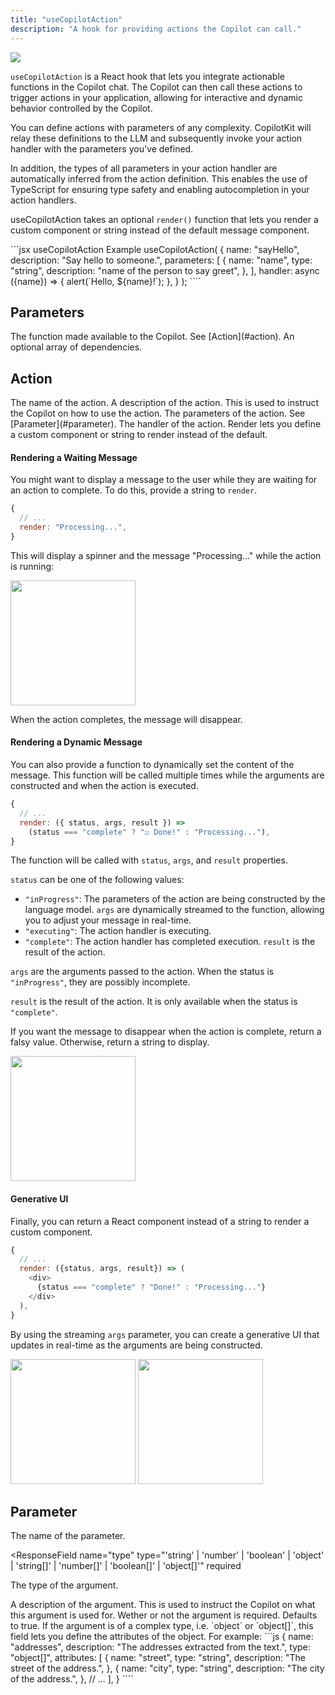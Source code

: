 ```yaml
---
title: "useCopilotAction"
description: "A hook for providing actions the Copilot can call."
---
```


<img
  referrerPolicy="no-referrer-when-downgrade"
  src="https://static.scarf.sh/a.png?x-pxid=a9b290bb-38f9-4518-ac3b-8f54fdbf43be"
/>

`useCopilotAction` is a React hook that lets you integrate
actionable functions in the Copilot chat. The Copilot can then call these
actions to trigger actions in your application, allowing for interactive
and dynamic behavior controlled by the Copilot.

You can define actions with parameters of any complexity. CopilotKit will relay
these definitions to the LLM and subsequently invoke your action handler with the
parameters you've defined.

In addition, the types of all parameters in your action handler are automatically
inferred from the action definition. This enables the use of TypeScript for
ensuring type safety and enabling autocompletion in your action handlers.

useCopilotAction takes an optional `render()` function that lets you render a
custom component or string instead of the default message component.

<RequestExample>
  ```jsx useCopilotAction Example
  useCopilotAction(
    {
      name: "sayHello",
      description: "Say hello to someone.",
      parameters: [
        {
          name: "name",
          type: "string",
          description: "name of the person to say greet",
        },
      ],
      handler: async ({name}) => {
        alert(`Hello, ${name}!`);
      },
    }
  );
````
</RequestExample>

## Parameters

<ResponseField name="action" type="Action" required>
  The function made available to the Copilot. See [Action](#action).
</ResponseField>

<ResponseField name="dependencies" type="any[]">
  An optional array of dependencies.
</ResponseField>

## Action

<ResponseField name="name" type="string" required>
  The name of the action.
</ResponseField>

<ResponseField name="description" type="string">
  A description of the action. This is used to instruct the Copilot on how to
  use the action.
</ResponseField>

<ResponseField name="parameters" type="Parameter[]">
  The parameters of the action. See [Parameter](#parameter).
</ResponseField>

<ResponseField name="handler" type="(args) => Promise<any>" required>
  The handler of the action.
</ResponseField>

<ResponseField name="render" type="function | string">
  Render lets you define a custom component or string to render instead of the
  default.

  #### Rendering a Waiting Message

  You might want to display a message to the user while they are waiting for an 
  action to complete. To do this, provide a string to `render`.
  
```js
{
  // ...
  render: "Processing...",
}
```

  This will display a spinner and the message "Processing..." while the action is
  running:

  <img src="/images/useCopilotAction/render-string.png" width="200" />

  When the action completes, the message will disappear.

  #### Rendering a Dynamic Message

  You can also provide a function to dynamically set the content of the message. This function will
  be called multiple times while the arguments are constructed and when the action is executed.

```js
{
  // ...
  render: ({ status, args, result }) => 
    (status === "complete" ? "☑️ Done!" : "Processing..."),
}
```

  The function will be called with `status`, `args`, and `result` properties.

  `status` can be one of the following values:
  - `"inProgress"`: The parameters of the action are being constructed by the language model.
    `args` are dynamically streamed to the function, allowing you to adjust your message in real-time.    
  - `"executing"`: The action handler is executing.
  - `"complete"`: The action handler has completed execution. `result` is the result of the action.

  `args` are the arguments passed to the action. When the status is `"inProgress"`, they are
  possibly incomplete.

  `result` is the result of the action. It is only available when the status is `"complete"`.
  
  If you want the message to disappear when the action is complete, return a falsy value. 
  Otherwise, return a string to display.

  <img src="/images/useCopilotAction/render-dynamic.png" width="200" />

  #### Generative UI

  Finally, you can return a React component instead of a string to render a custom component.

```js
{
  // ...
  render: ({status, args, result}) => (
    <div>
      {status === "complete" ? "Done!" : "Processing..."}
    </div>
  ),
}
```

  By using the streaming `args` parameter, you can create a generative UI that updates in real-time as 
  the arguments are being constructed.

  <div style={{display: "flex", justifyContent: "space-between"}}>
    <img src="/images/useCopilotAction/render-generative-spreadsheet.gif" width="200" />
    <img src="/images/useCopilotAction/render-generative-presentation.gif" width="200" />
  </div>


</ResponseField>

## Parameter

<ResponseField name="name" type="string" required>
  The name of the parameter.
</ResponseField>

<ResponseField
  name="type"
  type="'string' | 'number' | 'boolean' | 'object' | 'string[]' | 'number[]' | 'boolean[]' | 'object[]'"
  required
>
  The type of the argument.
</ResponseField>

<ResponseField name="description" type="string">
  A description of the argument. This is used to instruct the Copilot on what
  this argument is used for.
</ResponseField>

<ResponseField name="required" type="boolean">
  Wether or not the argument is required. Defaults to true.
</ResponseField>

<ResponseField name="attributes">
If the argument is of a complex type, i.e. `object` or `object[]`, this field
lets you define the attributes of the object. For example:
```js
{
  name: "addresses",
  description: "The addresses extracted from the text.",
  type: "object[]",
  attributes: [
    {
      name: "street",
      type: "string",
      description: "The street of the address.",
    },
    {
      name: "city",
      type: "string",
      description: "The city of the address.",
    },
    // ...
  ],
}
````
</ResponseField>
